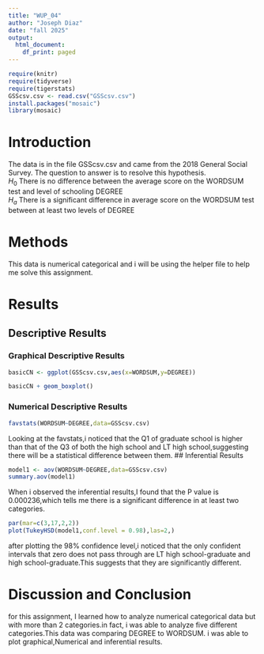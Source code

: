```yaml
---
title: "WUP_04"
author: "Joseph Diaz"
date: "fall 2025"
output:
  html_document:
    df_print: paged
---
```


```r
require(knitr)
require(tidyverse)
require(tigerstats)
GSScsv.csv <- read.csv("GSScsv.csv")
install.packages("mosaic")
library(mosaic)
```





# Introduction

<!--In this section you explain what you are trying to show.  Where did the data come from?  What is the research or other question you are trying to answer?!-->

The data is in the file GSScsv.csv and came from the 2018 General Social Survey.  The question to answer is to resolve this hypothesis.  
$H_0$ There is no difference between the average score on the WORDSUM test and level of schooling DEGREE  
$H_a$ There is a significant difference in average score on the WORDSUM test between at least two levels of DEGREE  

# Methods

<!--Mention that you intend to use chatGPT to the greatest extent possible. Give credit to chatGPT when you use it to create code in your report. Decide on your methods:  use "variable analysis" or other appropriate descriptors.  Make sure to choose at least one graphical method and at least one numerical method.!-->

This data is numerical categorical and i will be using the helper file to help me solve this assignment.

# Results

<!--Divide this section into two sub-sections:  One for your descriptive  results and one for your inferential results.!-->

## Descriptive Results

### Graphical Descriptive Results

<!--Graphical results here.  Make sure to show your code.  Provide appropriate labels for axes, giving units if possible, and provide a good title for the graph, too.  Use the graphical results to describe the patterns if any that exist in the data as focused toward the research question!-->

```r
basicCN <- ggplot(GSScsv.csv,aes(x=WORDSUM,y=DEGREE))
```
```r
basicCN + geom_boxplot()
```


### Numerical Descriptive Results

<!--Numerical results go here. Use the numerical results to describe the patterns if any that exist in the data as focused toward the research question!-->

```r
favstats(WORDSUM~DEGREE,data=GSScsv.csv)
```
Looking at the favstats,i noticed that the Q1 of graduate school is higher than that of the Q3 of both the high school and LT high school,suggesting there will be a statistical difference between them.
## Inferential Results

```r
model1 <- aov(WORDSUM~DEGREE,data=GSScsv.csv)
summary.aov(model1)
```
When i observed the inferential results,I found that the P value is 0.000236,which tells me there is a significant difference in at least two categories.

```r
par(mar=c(3,17,2,2))
plot(TukeyHSD(model1,conf.level = 0.98),las=2,)
```


<!--State hypothesis clearly.  Make sure your discussion of the inferential test covers all the aspects that the test output produces, such as test statistic, p-value etc.  Make a decision about the null hypothesis, explain the assumptions on which the selected test/procedure was based, and why the chosen procedure satisfys the assumptions and is appropriate to answer the research question!-->

after plotting the 98% confidence level,i noticed that the only confident intervals that zero does not pass through are LT high school-graduate and high school-graduate.This suggests that they are significantly different.

# Discussion and Conclusion

<!--Discussion and conclusion here.  If you found a relationship be sure to consider whether the relationship occurs because one of the variavbles causes the other, or whether they perhasps are related for some other reason.  Watch the chapter 6 videos from the GeorgeTown videos collection.!-->
for this assignment,  I learned how to analyze numerical categorical data but with more than 2 categories.in fact, i was able to analyze five different categories.This data was comparing DEGREE to WORDSUM. i was able to plot graphical,Numerical and inferential results.